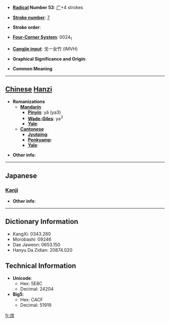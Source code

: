 * '''[[Wiktionary:Chinese radical index| Radical]] Number 53''': [[Wiktionary:Chinese radical index 广|广]]+4 strokes

* '''[[Wiktionary:Chinese total strokes index|Stroke number]]''': [[Wiktionary:Chinese total strokes index 7|7]]

* '''Stroke order''': 

* '''[[Wiktionary:Chinese four corner index|Four-Corner System]]''': 0024<sub>1</sub>

* '''[[Wiktionary:Chinese Cangjie index|Cangjie input]]''': 戈一女竹 (IMVH)

* '''Graphical Significance and Origin''': 

* '''Common Meaning'''

----

== [[Chinese]] [[Hanzi]] ==

* '''Romanizations'''
** '''[[Mandarin]]'''
*** '''[[Pinyin]]''': yǎ (ya3)
*** '''[[Wade-Giles]]''': ya<sup>3</sup>
*** '''[[Yale]]''': 
** '''[[Cantonese]]'''
*** '''[[Jyutping]]''':
*** '''[[Penkyamp]]''': 
*** '''[[Yale]]''': 

* '''Other info''': 

----

==Japanese==
===[[Kanji]]===
{{kanji|on readings=[[が]] (ga), [[げ]] (ge)|kun readings=[[ひさし]] (hisashi)}}

* '''Other info''':  

----

== Dictionary Information ==

* KangXi: 0343.280
* Morobashi: 09246
* Dae Jaweon: 0653.150
* Hanyu Da Zidian: 20874.020

== Technical Information ==

* '''Unicode''':
** Hex: 5E8C
** Decimal: 24204
* '''Big5''':
** Hex: CACF
** Decimal: 51919

[[fr:庌]]